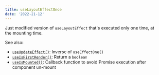 ```yaml
---
title: useLayoutEffectOnce
date: '2022-21-12'
---
```


Just modified version of `useLayoutEffect` that's executed only one time, at the mounting time.

See also:

- [`useUpdateEffect()`](/react-hook/use-update-effect): Inverse of `useEffectOne()`
- [`useIsFirstRender()`](/react-hook/use-is-first-render): Return a `boolean`
- [`useIsMounted()`](/react-hook/use-is-mounted): Callback function to avoid Promise execution after component un-mount
